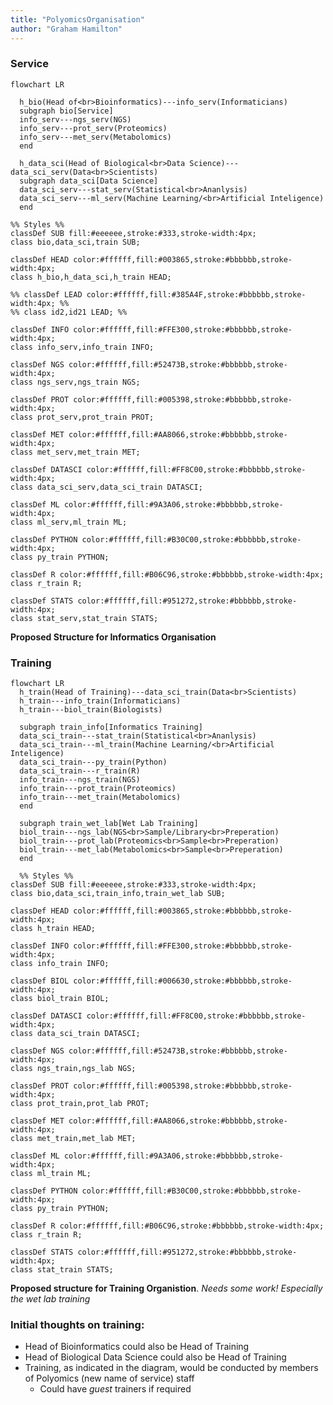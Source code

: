 ```yaml
---
title: "PolyomicsOrganisation"
author: "Graham Hamilton"
---
```


### Service

```mermaid
flowchart LR

  h_bio(Head of<br>Bioinformatics)---info_serv(Informaticians)
  subgraph bio[Service]
  info_serv---ngs_serv(NGS)
  info_serv---prot_serv(Proteomics)
  info_serv---met_serv(Metabolomics)
  end
  
  h_data_sci(Head of Biological<br>Data Science)---data_sci_serv(Data<br>Scientists)
  subgraph data_sci[Data Science]
  data_sci_serv---stat_serv(Statistical<br>Ananlysis)
  data_sci_serv---ml_serv(Machine Learning/<br>Artificial Inteligence)
  end

%% Styles %%
classDef SUB fill:#eeeeee,stroke:#333,stroke-width:4px;
class bio,data_sci,train SUB;

classDef HEAD color:#ffffff,fill:#003865,stroke:#bbbbbb,stroke-width:4px;
class h_bio,h_data_sci,h_train HEAD;

%% classDef LEAD color:#ffffff,fill:#385A4F,stroke:#bbbbbb,stroke-width:4px; %%
%% class id2,id21 LEAD; %%

classDef INFO color:#ffffff,fill:#FFE300,stroke:#bbbbbb,stroke-width:4px;
class info_serv,info_train INFO;

classDef NGS color:#ffffff,fill:#52473B,stroke:#bbbbbb,stroke-width:4px;
class ngs_serv,ngs_train NGS;

classDef PROT color:#ffffff,fill:#005398,stroke:#bbbbbb,stroke-width:4px;
class prot_serv,prot_train PROT;

classDef MET color:#ffffff,fill:#AA8066,stroke:#bbbbbb,stroke-width:4px;
class met_serv,met_train MET;

classDef DATASCI color:#ffffff,fill:#FF8C00,stroke:#bbbbbb,stroke-width:4px;
class data_sci_serv,data_sci_train DATASCI;

classDef ML color:#ffffff,fill:#9A3A06,stroke:#bbbbbb,stroke-width:4px;
class ml_serv,ml_train ML;

classDef PYTHON color:#ffffff,fill:#B30C00,stroke:#bbbbbb,stroke-width:4px;
class py_train PYTHON;

classDef R color:#ffffff,fill:#B06C96,stroke:#bbbbbb,stroke-width:4px;
class r_train R;

classDef STATS color:#ffffff,fill:#951272,stroke:#bbbbbb,stroke-width:4px;
class stat_serv,stat_train STATS;

```

**Proposed Structure for Informatics Organisation**

### Training
```mermaid
flowchart LR
  h_train(Head of Training)---data_sci_train(Data<br>Scientists)
  h_train---info_train(Informaticians)
  h_train---biol_train(Biologists)
  
  subgraph train_info[Informatics Training]
  data_sci_train---stat_train(Statistical<br>Ananlysis)
  data_sci_train---ml_train(Machine Learning/<br>Artificial Inteligence)
  data_sci_train---py_train(Python)
  data_sci_train---r_train(R)
  info_train---ngs_train(NGS)
  info_train---prot_train(Proteomics)
  info_train---met_train(Metabolomics)
  end
  
  subgraph train_wet_lab[Wet Lab Training]
  biol_train---ngs_lab(NGS<br>Sample/Library<br>Preperation)
  biol_train---prot_lab(Proteomics<br>Sample<br>Preperation)
  biol_train---met_lab(Metabolomics<br>Sample<br>Preperation)
  end
  
  %% Styles %%
classDef SUB fill:#eeeeee,stroke:#333,stroke-width:4px;
class bio,data_sci,train_info,train_wet_lab SUB;

classDef HEAD color:#ffffff,fill:#003865,stroke:#bbbbbb,stroke-width:4px;
class h_train HEAD;

classDef INFO color:#ffffff,fill:#FFE300,stroke:#bbbbbb,stroke-width:4px;
class info_train INFO;

classDef BIOL color:#ffffff,fill:#006630,stroke:#bbbbbb,stroke-width:4px;
class biol_train BIOL;

classDef DATASCI color:#ffffff,fill:#FF8C00,stroke:#bbbbbb,stroke-width:4px;
class data_sci_train DATASCI;

classDef NGS color:#ffffff,fill:#52473B,stroke:#bbbbbb,stroke-width:4px;
class ngs_train,ngs_lab NGS;

classDef PROT color:#ffffff,fill:#005398,stroke:#bbbbbb,stroke-width:4px;
class prot_train,prot_lab PROT;

classDef MET color:#ffffff,fill:#AA8066,stroke:#bbbbbb,stroke-width:4px;
class met_train,met_lab MET;

classDef ML color:#ffffff,fill:#9A3A06,stroke:#bbbbbb,stroke-width:4px;
class ml_train ML;

classDef PYTHON color:#ffffff,fill:#B30C00,stroke:#bbbbbb,stroke-width:4px;
class py_train PYTHON;

classDef R color:#ffffff,fill:#B06C96,stroke:#bbbbbb,stroke-width:4px;
class r_train R;

classDef STATS color:#ffffff,fill:#951272,stroke:#bbbbbb,stroke-width:4px;
class stat_train STATS;
```

**Proposed structure for Training Organistion**. *Needs some work! Especially the wet lab training*  

### Initial thoughts on training:

-   Head of Bioinformatics could also be Head of Training
-   Head of Biological Data Science could also be Head of Training
-   Training, as indicated in the diagram, would be conducted by members of Polyomics (new name of service) staff
    -   Could have *guest* trainers if required

